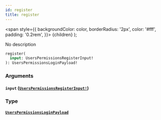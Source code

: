 ```yaml
---
id: register
title: register
---
```


<span
style={{
      backgroundColor: color,
      borderRadius: '2px',
      color: '#fff',
      padding: '0.2rem',
    }}>
{children}
</span>
);

No description

```graphql
register(
  input: UsersPermissionsRegisterInput!
): UsersPermissionsLoginPayload!

```

### Arguments

#### `input` ([`UsersPermissionsRegisterInput!`](/v1/inputs/users-permissions-register-input))

### Type

#### [`UsersPermissionsLoginPayload`](/v1/objects/users-permissions-login-payload)
